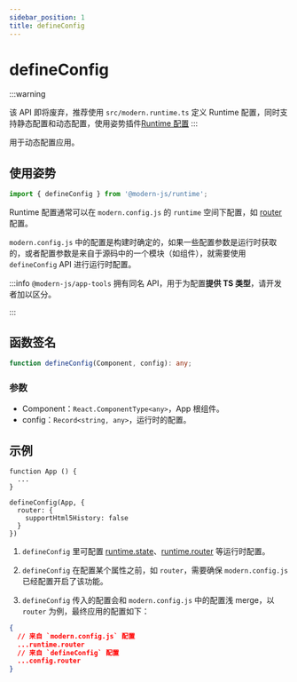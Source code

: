 ```yaml
---
sidebar_position: 1
title: defineConfig
---
```

# defineConfig

:::warning

该 API 即将废弃，推荐使用 `src/modern.runtime.ts` 定义 Runtime 配置，同时支持静态配置和动态配置，使用姿势插件[Runtime 配置](/configure/app/runtime/0-intro.html)
:::

用于动态配置应用。

## 使用姿势

```ts
import { defineConfig } from '@modern-js/runtime';
```

Runtime 配置通常可以在 `modern.config.js` 的 `runtime` 空间下配置，如 [router](/configure/app/runtime/router) 配置。

`modern.config.js` 中的配置是构建时确定的，如果一些配置参数是运行时获取的，或者配置参数是来自于源码中的一个模块（如组件），就需要使用 `defineConfig` API 进行运行时配置。

:::info
`@modern-js/app-tools` 拥有同名 API，用于为配置**提供 TS 类型**，请开发者加以区分。

:::

## 函数签名

```ts
function defineConfig(Component, config): any;
```

### 参数

- Component：`React.ComponentType<any>`，App 根组件。
- config：`Record<string, any>`，运行时的配置。

## 示例

```tsx
function App () {
  ...
}

defineConfig(App, {
  router: {
    supportHtml5History: false
  }
})
```

1. `defineConfig` 里可配置 [runtime.state](/configure/app/runtime/state)、[runtime.router](/configure/app/runtime/router) 等运行时配置。

2. `defineConfig` 在配置某个属性之前，如 `router`，需要确保 `modern.config.js` 已经配置开启了该功能。

3. `defineConfig` 传入的配置会和 `modern.config.js` 中的配置浅 merge，以 `router` 为例，最终应用的配置如下：

```json
{
  // 来自 `modern.config.js` 配置
  ...runtime.router
  // 来自 `defineConfig` 配置
  ...config.router
}
```
